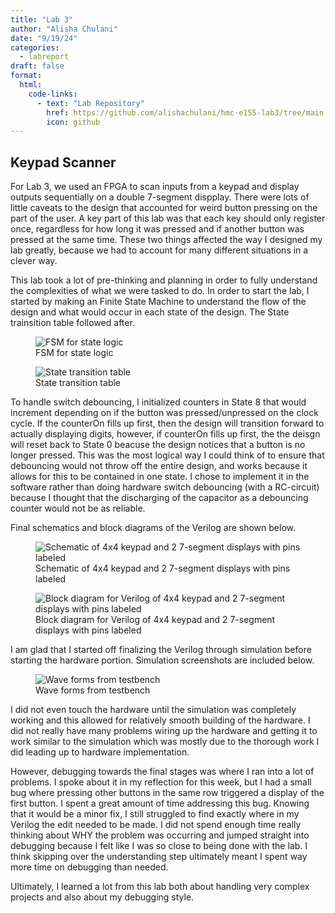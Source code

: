 ```yaml
---
title: "Lab 3"
author: "Alisha Chulani"
date: "9/19/24"
categories:
  - labreport
draft: false
format:
  html:
    code-links:
      - text: "Lab Repository"
        href: https://github.com/alishachulani/hmc-e155-lab3/tree/main
        icon: github
---
```


## Keypad Scanner

For Lab 3, we used an FPGA to scan inputs from a keypad and display outputs sequentially on a double 7-segment dispplay. There were lots of little caveats to the design that accounted for weird button pressing on the part of the user. A key part of this lab was that each key should only register once, regardless for how long it was pressed and if another button was pressed at the same time. These two things affected the way I designed my lab greatly, because we had to account for many different situations in a clever way. 

This lab took a lot of pre-thinking and planning in order to fully understand the complexities of what we were tasked to do. In order to start the lab, I started by making an Finite State Machine to understand the flow of the design and what would occur in each state of the design. The State trainsition table followed after.

![FSM for state logic](images3/fsm.jpg)

![State transition table](images3/statetable.jpg)


To handle switch debouncing, I initialized counters in State 8 that would increment depending on if the button was pressed/unpressed on the clock cycle. If the counterOn fills up first, then the design will transition forward to actually displaying digits, however, if counterOn fills up first, the the deisgn will reset back to State 0 beacuse the design notices that a button is no longer pressed. This was the most logical way I could think of to ensure that debouncing would not throw off the entire design, and works because it allows for this to be contained in one state. I chose to implement it in the software rather than doing hardware switch debouncing (with a RC-circuit) because I thought that the discharging of the capacitor as a debouncing counter would not be as reliable. 

Final schematics and block diagrams of the Verilog are shown below. 


![Schematic of 4x4 keypad and 2 7-segment displays with pins labeled](images3/schematicpin.jpg)



![Block diagram for Verilog of 4x4 keypad and 2 7-segment displays  with pins labeled](images3/blockdiagramls.jpg)


I am glad that I started off finalizing the Verilog through simulation before starting the hardware portion. Simulation screenshots are included below. 


![Wave forms from testbench](images3/testbench.jpg)


I did not even touch the hardware until the simulation was completely working and this allowed for relatively smooth building of the hardware. I did not really have many problems wiring up the hardware and getting it to work similar to the simulation which was mostly due to the thorough work I did leading up to hardware implementation. 

However, debugging towards the final stages was where I ran into a lot of problems. I spoke about it in my reflection for this week, but I had a small bug where pressing other buttons in the same row triggered a display of the first button. I spent a great amount of time addressing this bug. Knowing that it would be a minor fix, I still struggled to find exactly where in my Verilog the edit needed to be made. I did not spend enough time really thinking about WHY the problem was occurring and jumped straight into debugging because I felt like I was so close to being done with the lab. I think skipping over the understanding step ultimately meant I spent way more time on debugging than needed. 

Ultimately, I learned a lot from this lab both about handling very complex projects and also about my debugging style. 








